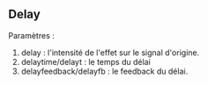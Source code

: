 == Delay ==
Paramètres :
# delay : l'intensité de l'effet sur le signal d'origine.
# delaytime/delayt : le temps du délai
# delayfeedback/delayfb : le feedback du délai.